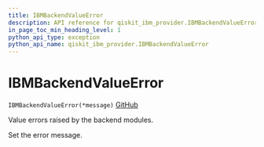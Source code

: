 ```yaml
---
title: IBMBackendValueError
description: API reference for qiskit_ibm_provider.IBMBackendValueError
in_page_toc_min_heading_level: 1
python_api_type: exception
python_api_name: qiskit_ibm_provider.IBMBackendValueError
---
```


# IBMBackendValueError

<span id="qiskit_ibm_provider.IBMBackendValueError" />

`IBMBackendValueError(*message)` [GitHub](https://github.com/qiskit/qiskit-ibm-provider/tree/stable/0.7/qiskit_ibm_provider/exceptions.py "view source code")

Value errors raised by the backend modules.

Set the error message.

